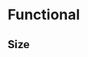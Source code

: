 
# Functional

## Size

<div style={{marginBottom: '1rem'}}>
  <ControlVisual
    blockSize="var(--gh-control-small-size)"
    paddingLeft="var(--gh-control-small-paddingInline-normal)"
    paddingRight="var(--gh-control-small-paddingInline-normal)"
    paddingTop="var(--gh-control-small-paddingBlock)"
    paddingBottom="var(--gh-control-small-paddingBlock)"
    lineBox="var(--gh-control-small-lineBox)"
    gap="var(--gh-control-gap-condensed)"
  />
</div>

<TokenBlock filePath="tokens/functional/size/size.json" />
